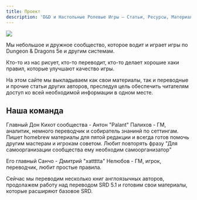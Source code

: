 ```yaml
---
title: Проект
description: 'D&D и Настольные Ролевые Игры – Статьи, Ресурсы, Материалы'
---
```


![](~assets/branding/banner.jpg)

Мы небольшое и дружное сообщество, которое водит и играет игры по Dungeon & Dragons 5e и другим системам.

Кто-то из нас рисует, кто-то переводит, кто-то делает хорошие хаки правил, которые улучшают качество игры.

На этом сайте мы выкладываем как свои материалы, так и переводные и прочие статьи других авторов, преследуя цель обеспечить читателям доступ ко всей необходимой информации в одном месте.

## Наша команда

Главный Дон Кихот сообщества - Антон "Palant" Палихов - ГМ, аналитик, немного переводчик и собиратель знанинй по сеттингам. Пишет homebrew материалы для пятой редакции и всегда готов помочь другим мастерам и игрокам советом.
Любит повторять фразу "Для самоорганизации сообщества ему необходим самоорганизатор"

Его главный Санчо - Дмитрий "xattttta" Нелюбов - ГМ, игрок, переводчик, любит простые правила.





<Aside>

Сейчас мы переводим несколько книг англоязычных авторов, продолажем работу над переводом SRD 5.1 и готовим свои материалы, которые расширяют базовое SRD.

</Aside>
